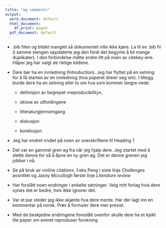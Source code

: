 ```yaml
---
title: "ag comments"
output:
  word_document: default
  html_document:
    df_print: paged
  pdf_document: default
---
```


-   .bib filen og bildet manglet så dokumentet ville ikke kjøre. La til en .bib fil (i samme slengen oppdaterte jeg den fordi det begynte å bli mange duplikater). I den forbindelse måtte endre litt på noen av citekey-ene. Håper jeg har valgt de riktige kildene.

-   Dere bør ha en innledning (Introduction). Jeg har flyttet på en setning for å få starten av en innledning (hva paperet dreier seg om). I tillegg burde dere ha en setning eller to om hva som kommer lengre nede:

    -   definisjon av begrepet «reproducibility»,

    -   skisse av utfordingene

    -   litteraturgjennomgang

    -   diskusjon

    -   konklusjon

-   Jeg har endret nivået på noen av overskriftene til Heading 1

-   Det var en gammel gren ag fra når jeg hjalp dere. Jeg startet med å slette denne for så å åpne en ny gren ag. Det er denne grenen jeg jobber i nå.

-    Se på bruk av «inline citation», f.eks Peng i siste linje *Challenges* avsnittet og Jasny Mccullogh første linje *Literature review*

-   Har forslått noen endringer i enkelte setninger. Velg mitt forlag hvis dere synes det er bedre, hvis ikke ignorer det.

-   Var et par steder jeg ikke skjønte hva dere mente. Har der lagt inn en kommentar på norsk. Prøv å formuler dere mer presist.

-   Med de beskjedne endringene foreslått ovenfor skulle dere ha et kjekt lite paper om emnet reproduser forskning
